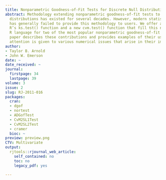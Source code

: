 ```yaml
---
title: Nonparametric Goodness-of-Fit Tests for Discrete Null Distributions
abstract: Methodology extending nonparametric goodness-of-fit tests to discrete null
  distributions has existed for several decades. However, modern statistical software
  has generally failed to provide this methodology to users. We offer a revision of
  R’s ks.test() function and a new cvm.test() function that fill this need in the
  R language for two of the most popular nonparametric goodness-of-fit tests. This
  paper describes these contributions and provides examples of their usage. Particular
  attention is given to various numerical issues that arise in their implementation.
author:
- Taylor B. Arnold
- John W. Emerson
date: ~
date_received: ~
journal:
  firstpage: 34
  lastpage: 39
volume: 3
issue: 2
slug: RJ-2011-016
packages:
  cran:
  - dgof
  - nortest
  - ADGofTest
  - CvM2SL1Test
  - CvM2SL2Test
  - cramer
  bioc: ~
preview: preview.png
CTV: Multivariate
output:
  rjtools::rjournal_web_article:
    self_contained: no
    toc: no
    legacy_pdf: yes

---
```

